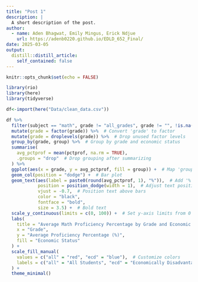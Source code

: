 ```yaml
---
title: "Post 1"
description: |
  A short description of the post.
author:
  - name: Aden Bhagwat, Emily Mingus, Erick Ndjue
    url: https://adenb0220.github.io/EDLD_652_Final/
date: 2025-03-05
output:
  distill::distill_article:
    self_contained: false
---
```



```r
knitr::opts_chunk$set(echo = FALSE)
```

```r
library(rio)
library(here)
library(tidyverse)

df<-import(here("Data/clean_data.csv"))

df %>%
  filter(subject == "math", grade != "all_grades", grade != "", !is.na(pctprof), !is.na(grade)) %>%  # Remove empty and 'all_grades' levels
  mutate(grade = factor(grade)) %>%  # Convert 'grade' to factor
  mutate(grade = droplevels(grade)) %>%  # Drop unused factor levels
  group_by(grade, group) %>%  # Group by grade and economic status
  summarise(
    avg_pctprof = mean(pctprof, na.rm = TRUE),
    .groups = "drop"  # Drop grouping after summarizing
  ) %>%
  ggplot(aes(x = grade, y = avg_pctprof, fill = group)) +  # Map 'group' to fill color
  geom_col(position = "dodge") +  # Bar plot
  geom_text(aes(label = paste0(round(avg_pctprof, 1), "%")),  # Add '%' to the label
            position = position_dodge(width = 1),  # Adjust text position to match bars
            vjust = -0.7,  # Position text above bars
            color = "black", 
            fontface = "bold",
            size = 3.5) +  # Bold text
  scale_y_continuous(limits = c(0, 100)) +  # Set y-axis limits from 0 to 100
  labs(
    title = "Average Math Proficiency Percentage by Grade and Economic Status",
    x = "Grade",
    y = "Average Proficiency Percentage (%)", 
    fill = "Economic Status"
  ) +
  scale_fill_manual(
    values = c("all" = "red", "ecd" = "blue"),  # Customize colors
    labels = c("all" = "All Students", "ecd" = "Economically Disadvantaged Students")  # Custom legend labels
  ) +
  theme_minimal()



```


